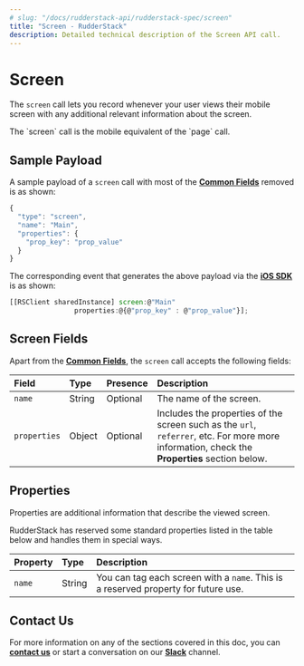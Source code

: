 ```yaml
---
# slug: "/docs/rudderstack-api/rudderstack-spec/screen"
title: "Screen - RudderStack"
description: Detailed technical description of the Screen API call.
---
```


# Screen

The `screen` call lets you record whenever your user views their mobile screen with any additional relevant information about the screen.

<div class="successBlock">
  The `screen` call is the mobile equivalent of the `page` call.
</div>

## Sample Payload

A sample payload of a `screen` call with most of the [**Common Fields**](common-fields.md) removed is as shown:

```javascript
{
  "type": "screen",
  "name": "Main",
  "properties": {
    "prop_key": "prop_value"
  }
}
```

The corresponding event that generates the above payload via the [**iOS SDK**](../../stream-sources/rudderstack-sdk-integration-guides/rudderstack-ios-sdk.md) is as shown:

```javascript
[[RSClient sharedInstance] screen:@"Main"
                properties:@{@"prop_key" : @"prop_value"}];
```

## Screen Fields

Apart from the [**Common Fields**](common-fields.md), the `screen` call accepts the following fields:

| **Field**    | **Type** | **Presence** | **Description**                                                                                                                              |
| :----------- | :------- | :----------- | :------------------------------------------------------------------------------------------------------------------------------------------- |
| `name`       | String   | Optional     | The name of the screen.                                                                                                                      |
| `properties` | Object   | Optional     | Includes the properties of the screen such as the `url`, `referrer`, etc. For more more information, check the **Properties** section below. |

## Properties

Properties are additional information that describe the viewed screen.

RudderStack has reserved some standard properties listed in the table below and handles them in special ways.

| **Property** | **Type** | **Description**                                                                    |
| :----------- | :------- | :--------------------------------------------------------------------------------- |
| `name`       | String   | You can tag each screen with a `name`. This is a reserved property for future use. |

## Contact Us

For more information on any of the sections covered in this doc, you can [**contact us**](mailto:%20docs@rudderstack.com) or start a conversation on our [**Slack**](https://resources.rudderstack.com/join-rudderstack-slack) channel.

